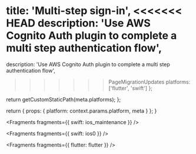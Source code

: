 
  title: 'Multi-step sign-in',
<<<<<<< HEAD
  description: 'Use AWS Cognito Auth plugin to complete a multi step authentication flow',
=======
  description:
    'Use AWS Cognito Auth plugin to complete a multi step authentication flow',
>>>>>>> PageMigrationUpdates
  platforms: ['flutter', 'swift']
};

  return getCustomStaticPath(meta.platforms);
};

  return {
    props: {
      platform: context.params.platform,
      meta
    }
  };
}


<Fragments fragments={{ swift: ios_maintenance }} />


<Fragments fragments={{ swift: ios0 }} />


<Fragments fragments={{ flutter: flutter }} />
